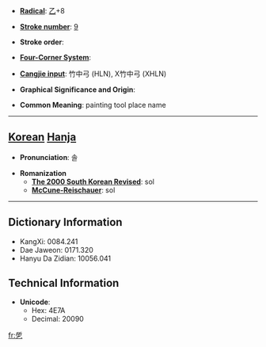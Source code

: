 * '''[[Wiktionary:Chinese radical index| Radical]]''': [[Wiktionary:Chinese radical index 乙|乙]]+8

* '''[[Wiktionary:Chinese total strokes index|Stroke number]]''': [[Wiktionary:Chinese total strokes index 9|9]]

* '''Stroke order''': 

* '''[[Wiktionary:Chinese four corner index|Four-Corner System]]''': 

* '''[[Wiktionary:Chinese Cangjie index|Cangjie input]]''': 竹中弓 (HLN), X竹中弓 (XHLN)

* '''Graphical Significance and Origin''': 

* '''Common Meaning''': painting tool place name

----

== [[Korean]] [[Hanja]] ==

* '''Pronunciation''': 솔

* '''Romanization'''
** '''[[The 2000 South Korean Revised Romanization|The 2000 South Korean Revised]]''': sol
** '''[[McCune-Reischauer]]''': sol

----

== Dictionary Information ==

* KangXi: 0084.241
* Dae Jaweon: 0171.320
* Hanyu Da Zidian: 10056.041

== Technical Information ==

* '''Unicode''':
** Hex: 4E7A
** Decimal: 20090

[[fr:乺]]
